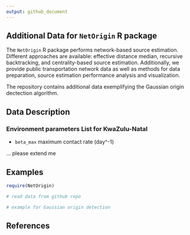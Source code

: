 ```yaml
---
output: github_document
---
```


## Additional Data for `NetOrigin` R package 

The `NetOrigin` R package  performs network-based source estimation. Different approaches are available: effective distance median, recursive backtracking, and centrality-based source estimation. Additionally, we provide public transportation network data as well as methods for data preparation, source estimation performance analysis and visualization.

The repository contains additional data exemplifying the Gaussian origin dectection algorithm. 

## Data Description

### Environment parameters List for KwaZulu-Natal

* `beta_max` maximum contact rate (day^-1)

... please extend me

## Examples

``` r
require(NetOrigin)

# read data from github repo

# example for Gaussian origin detection

```

## References
